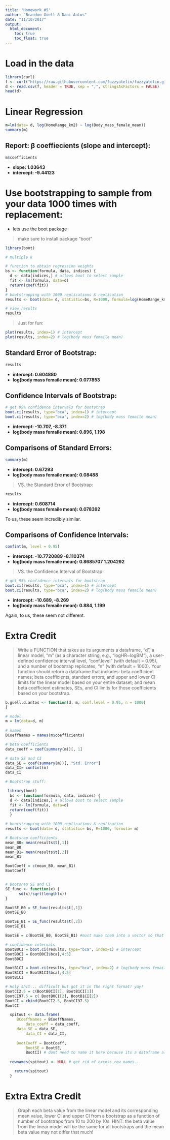 ```yaml
---
title: 'Homework #5'
author: "Brandon Güell & Dani Antos"
date: "11/10/2017"
output: 
  html_document:
    toc: true
    toc_float: true
---
```


# Load in the data
```r
library(curl)
f <- curl("https://raw.githubusercontent.com/fuzzyatelin/fuzzyatelin.github.io/master/AN597_Fall17/KamilarAndCooperData.csv")
d <- read.csv(f, header = TRUE, sep = ",", stringsAsFactors = FALSE)
head(d)
```

# Linear Regression

```r
m=lm(data= d, log(HomeRange_km2) ~ log(Body_mass_female_mean))
summary(m)
```

## Report: β  coeffiecients (slope and intercept):
```r
m$coefficients
```

* **slope: 1.03643**
* **intercept: -9.44123**

# Use bootstrapping to sample from your data 1000 times with replacement:

* lets use the boot package

> make sure to install package "boot"

```r
library(boot)

# multiple k

# function to obtain regression weights 
bs <- function(formula, data, indices) {
  d <- data[indices,] # allows boot to select sample 
  fit <- lm(formula, data=d)
  return(coef(fit)) 
} 
# bootstrapping with 1000 replications & replication
results <- boot(data= d, statistic=bs, R=1000, formula=log(HomeRange_km2) ~ log(Body_mass_female_mean))

# view results
results
```

> Just for fun:

```r

plot(results, index=1) # intercept 
plot(results, index=2) # log(body mass femaile mean)
```


## Standard Error of Bootstrap:
```r
results
```

* **intercept: 0.604880**
* **log(body mass femaile mean): 0.077853**

## Confidence Intervals of Bootstrap:
```r
# get 95% confidence intervals for bootstrap
boot.ci(results, type="bca", index=1) # intercept 
boot.ci(results, type="bca", index=2) # log(body mass femaile mean) 
```

* **intercept: -10.707,  -8.371**
* **log(body mass femaile mean): 0.896,  1.198**

## Comparisons of Standard Errors:
```r
summary(m)
```
* **intercept: 0.67293**
* **log(body mass femaile mean): 0.08488**

> VS. the Standard Error of Bootstrap:

```r
results
```

* **intercept: 0.608714**
* **log(body mass femaile mean): 0.078392**

To us, these seem incredibly similar.


## Comparisons of Confidence Intervals:

```r
confint(m, level = 0.95)
```

* **intercept: -10.7720889 -8.110374**
* **log(body mass femaile mean): 0.8685707  1.204292**

> VS. the Confidence Interval of Bootstrap:

```r
# get 95% confidence intervals for bootstrap
boot.ci(results, type="bca", index=1) # intercept 
boot.ci(results, type="bca", index=2) # log(body mass femaile mean) 
```

* **intercept: -10.689,  -8.269**
* **log(body mass femaile mean): 0.884,  1.199**

Again, to us, these seem not different.

# Extra Credit

> Write a FUNCTION that takes as its arguments a dataframe, “d”, a linear model, “m” (as a character string, e.g., “logHR~logBM”), a user-defined confidence interval level, “conf.level” (with default = 0.95), and a number of bootstrap replicates, “n” (with default = 1000). Your function should return a dataframe that includes: beta coefficient names; beta coefficients, standard errors, and upper and lower CI limits for the linear model based on your entire dataset; and mean beta coefficient estimates, SEs, and CI limits for those coefficients based on your bootstrap.

```r
b.guell.d.antos <- function(d, m, conf.level = 0.95, n = 1000)
{

# model
m = lm(data=d, m)
  
# names
BCoeffNames = names(m$coefficients)

# beta coefficients
data_coeff = coef(summary(m))[, 1]

# data SE and CI
data_SE = coef(summary(m))[, "Std. Error"]
data_CI= confint(m)
data_CI

# Bootstrap stuff:

 library(boot)
  bs <- function(formula, data, indices) {
  d <- data[indices,] # allows boot to select sample 
  fit <- lm(formula, data=d)
  return(coef(fit)) 
  } 
  
# bootstrapping with 1000 replications & replication
results <- boot(data= d, statistic= bs, R=1000, formula= m)

# Bootsrap coefficients
mean_B0= mean(results$t[,1])
mean_B0
mean_B1= mean(results$t[,2])
mean_B1

BootCoeff = c(mean_B0, mean_B1)
BootCoeff


# Bootsrap SE and CI
SE_func <- function(x) {
      sd(x)/sqrt(length(x))
}

BootSE_B0 = SE_func(results$t[,1])
BootSE_B0

BootSE_B1 = SE_func(results$t[,2])
BootSE_B1

BootSE = c(BootSE_B0, BootSE_B1) #must make them into a vector so that it splits in the dataframe nicely..

# confidence intervals
BootB0CI = boot.ci(results, type="bca", index=1) # intercept 
BootB0CI = BootB0CI$bca[,4:5]
BootB0CI

BootB1CI = boot.ci(results, type="bca", index=2) # log(body mass femaile mean) 
BootB1CI = BootB1CI$bca[,4:5]
BootB1CI

# Holy shit... difficult but got it in the right format! yay!
BootCI2.5 = c(BootB0CI[1], BootB1CI[1])
BootCI97.5 = c( BootB0CI[2], BootB1CI[2])
BootCI = cbind(BootCI2.5, BootCI97.5)
BootCI

  spitout <- data.frame( 
     BCoeffNames = BCoeffNames,
		 data_coeff = data_coeff,
     data_SE = data_SE,
		 data_CI = data_CI,
		 
     BootCoeff = BootCoeff,
		 BootSE = BootSE,
		 BootCI) # dont need to name it here because its a dataframe already)
  
  rownames(spitout) <- NULL # get rid of excess row names...

    return(spitout)
  }
```

# Extra Extra Credit

> Graph each beta value from the linear model and its corresponding mean value, lower CI and upper CI from a bootstrap as a function of number of bootstraps from 10 to 200 by 10s. HINT: the beta value from the linear model will be the same for all bootstraps and the mean beta value may not differ that much!

```r

```